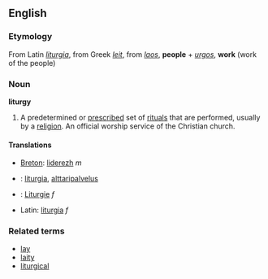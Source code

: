 ==English==

===Etymology===
From Latin ''[[liturgia]]'', from Greek ''[[leit]]'', from ''[[laos]]'', '''people''' + ''[[urgos]]'', '''work''' (work of the people)

===Noun===
'''liturgy'''
#A predetermined or [[prescribe]]d set of [[ritual]]s that are performed, usually by a [[religion]].  An official worship service of the Christian church.

====Translations====
*[[Breton]]: [[liderezh]] ''m''
*{{fi}}: [[liturgia]], [[alttaripalvelus]]
*{{de}}: [[Liturgie]] ''f''
*Latin:  [[liturgia]] ''f''

===Related terms===
*[[lay]]
*[[laity]]
*[[liturgical]]